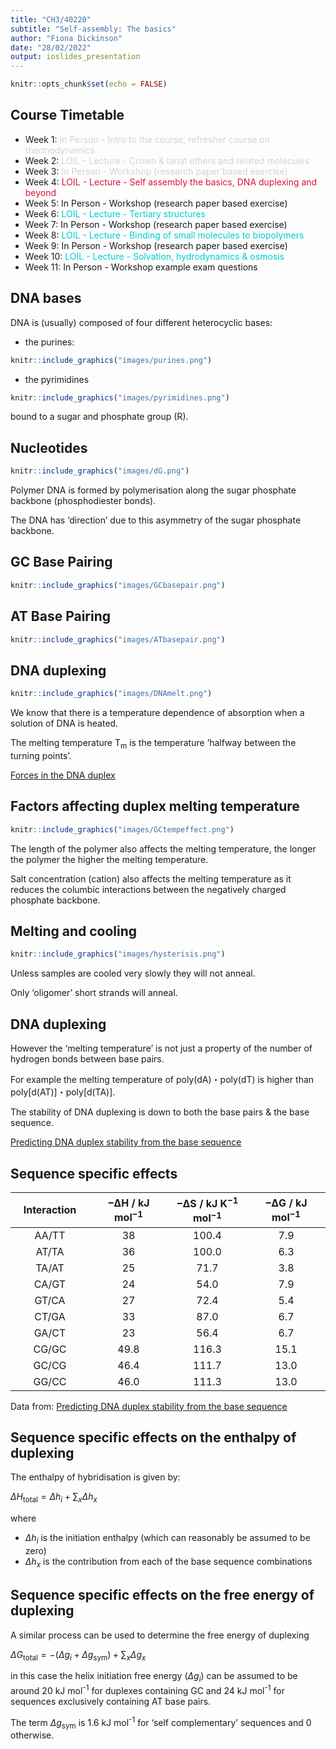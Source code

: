 ```yaml
---
title: "CH3/40220"
subtitle: "Self-assembly: The basics"
author: "Fiona Dickinson"
date: "28/02/2022"
output: ioslides_presentation
---
```


```r
knitr::opts_chunk$set(echo = FALSE)
```

## Course Timetable

- Week 1: <span style="color:lightgrey">In Person - Intro to the course, refresher course on thermodynamics</span>
- Week 2: <span style="color:lightgrey">LOIL - Lecture - Crown & lariat ethers and related molecules</span>
- Week 3: <span style="color:lightgrey">In Person - Workshop (research paper based exercise)</span>
- Week 4: <span style="color:crimson">LOIL - Lecture - Self assembly the basics, DNA duplexing and beyond</span>
- Week 5: In Person - Workshop (research paper based exercise) 
- Week 6: <span style="color:darkturquoise">LOIL - Lecture - Tertiary structures</span>
- Week 7: In Person - Workshop (research paper based exercise)
- Week 8: <span style="color:darkturquoise">LOIL - Lecture - Binding of small molecules to biopolymers</span>
- Week 9: In Person - Workshop (research paper based exercise)
- Week 10: <span style="color:darkturquoise">LOIL - Lecture - Solvation, hydrodynamics & osmosis</span>
- Week 11: In Person - Workshop example exam questions

## DNA bases

DNA is (usually) composed of four different heterocyclic bases:

- the purines:

```r
knitr::include_graphics("images/purines.png")
```

- the pyrimidines

```r
knitr::include_graphics("images/pyrimidines.png")
```

bound to a sugar  and phosphate group (R).

## Nucleotides

```r
knitr::include_graphics("images/dG.png")
```

Polymer DNA is formed by polymerisation along the sugar phosphate backbone (phosphodiester bonds).

The DNA has 'direction' due to this asymmetry of the sugar phosphate backbone.


## GC Base Pairing

```r
knitr::include_graphics("images/GCbasepair.png")
```


## AT Base Pairing

```r
knitr::include_graphics("images/ATbasepair.png")
```


## DNA duplexing

```r
knitr::include_graphics("images/DNAmelt.png")
```

We know that there is a temperature dependence of absorption when a solution of DNA is heated.

The melting temperature T~m~ is the temperature 'halfway between the turning points'.

[Forces in the DNA duplex](http://libproxy.bath.ac.uk/login?url=https://www.ncbi.nlm.nih.gov/pmc/articles/PMC7351851/)

## Factors affecting duplex melting temperature

<div class="columns-2">

```r
knitr::include_graphics("images/GCtempeffect.png")
```

The length of the polymer also affects the melting temperature, the longer the polymer the higher the melting temperature.

Salt concentration (cation) also affects the melting temperature as it reduces the columbic interactions between the negatively charged phosphate backbone.

</div>

## Melting and cooling

```r
knitr::include_graphics("images/hysterisis.png")
```

Unless samples are cooled very slowly they will not anneal.

Only 'oligomer' short strands will anneal.

## DNA duplexing

However the 'melting temperature' is not just a property of the number of hydrogen bonds between base pairs.

For example the melting temperature of poly(dA)・poly(dT) is higher than poly[d(AT)]・poly[d(TA)].

The stability of DNA duplexing is down to both the base pairs & the base sequence.

[Predicting DNA duplex stability from the base sequence](http://libproxy.bath.ac.uk/login?url=https://www.pnas.org/doi/pdf/10.1073/pnas.83.11.3746)


## Sequence specific effects{.smaller}

|Interaction | −ΔH / kJ mol$^{-1}$ | −ΔS / kJ K$^{-1}$ mol$^{-1}$ | −ΔG / kJ mol$^{-1}$ |
|:----:|:----:|:----:|:----:|
| AA/TT |  38 |  100.4 | 7.9 |
| AT/TA | 36 | 100.0 | 6.3 |
| TA/AT | 25 | 71.7 | 3.8 |
| CA/GT | 24 | 54.0 | 7.9 |
| GT/CA | 27 | 72.4 | 5.4 |
| CT/GA | 33 | 87.0 | 6.7 |
| GA/CT | 23 | 56.4 | 6.7 |
| CG/GC | 49.8 | 116.3 | 15.1 |
| GC/CG | 46.4 | 111.7 | 13.0 |
| GG/CC | 46.0 | 111.3 | 13.0 |


Data from: [Predicting DNA duplex stability from the base sequence](http://libproxy.bath.ac.uk/login?url=https://www.pnas.org/doi/pdf/10.1073/pnas.83.11.3746)

## Sequence specific effects on the enthalpy of duplexing

The enthalpy of hybridisation is given by:


$\Delta H_{\textrm{total}}= \Delta h_i  + \sum_x \Delta h_x$

where 

- $\Delta h_i$ is the initiation enthalpy (which can reasonably be assumed to be zero)
- $\Delta h_x$ is the contribution from each of the base sequence combinations

## Sequence specific effects on the free energy of duplexing

A similar process can be used to determine the free energy of duplexing

$\Delta G_{\textrm{total}}= -(\Delta g_i+ \Delta g_{\textrm{sym}})  + \sum_x \Delta g_x$

in this case the helix initiation free energy ($\Delta g_i$) can be assumed to be around 20 kJ mol^-1^ for duplexes containing GC and 24 kJ mol^-1^ for sequences exclusively containing AT base pairs.

The  term $\Delta g_{\textrm{sym}}$ is 1.6 kJ mol^-1^ for 'self complementary' sequences and 0 otherwise.


